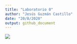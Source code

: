 ```yaml
---
title: "Laboratorio 0"
author: "Jesús Guzmán Castillo"
date: "20/8/2020"
output: github_document
---
```


![](C:\Users\Jesus\Documents\GitHub\SP1649-2020\Imagenes\Lab0.png)